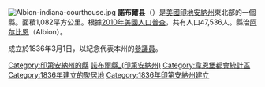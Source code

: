 {{noteTA
|T=zh-hans:诺布尔县 (印第安纳州);zh-hk:諾布爾縣 (印第安納州);zh-tw:諾布爾郡 (印地安納州);
|G1=USState
}}

{{Otheruses|諾布爾縣|subject=美國印地安納州的一個縣|other=同名的縣}}
{{Infobox U.S. County
| county          = 諾布爾縣
| state           = 印地安那州
| en county          = Noble County
| en state           = Indiana
| seal            = 
| founded year    = 1836
| founded date    = 
| seat            = [[阿尔比恩_(印第安纳州)|阿尔比恩]]
| largest city    = 
| city type       = town
| area mi         = 418
| area km         = 1082
| area land mi    = 411
| area land km    = 1065
| area water mi   = 6
| area water km   = 17
| area percentage = 1.56%
| lat deg         = 
| lat min         = 
| long deg        = 
| long min        = 
| census yr       = 2010
| pop             = 47,536
| density mi      = 44
| density km      = 17
| time zone       =
| footnotes       = 
| web             = 
| named for       = 
| logo            = 
| flag            = 
}}
[[File:Albion-indiana-courthouse.jpg|thumb]]
'''諾布爾县'''（{{lang-en|Noble County}}）是[[美國|美國]][[印地安納州|印地安納州]]東北部的一個縣。面積1,082平方公里。根據[[2010年美國人口普查|2010年美國人口普查]]，共有人口47,536人。縣治[[阿尔比恩_(印第安纳州)|阿尔比恩]]（Albion）。 

成立於1836年3月1日，以紀念代表本州的[[美國參議院|參議員]]{{le|詹姆斯·諾布爾|James Noble}}。

{{印第安納州}}
{{諾布爾縣 (印地安納州)}}
{{Authority control}}

{{DEFAULTSORT:Noble County}}
[[Category:印第安納州的縣|Category:印第安納州的縣]]
[[Category:諾布爾縣_(印第安納州)|]]
[[Category:韋恩堡都會統計區|Category:韋恩堡都會統計區]]
[[Category:1836年建立的聚居地|Category:1836年建立的聚居地]]
[[Category:1836年印第安納州建立|Category:1836年印第安納州建立]]